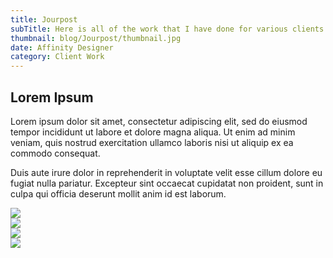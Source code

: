 ---
title: Jourpost
subTitle: Here is all of the work that I have done for various clients.
thumbnail: blog/Jourpost/thumbnail.jpg
date: Affinity Designer
category: Client Work
---

## Lorem Ipsum
Lorem ipsum dolor sit amet, consectetur adipiscing elit, sed do eiusmod tempor incididunt ut labore et dolore magna aliqua. 
Ut enim ad minim veniam, quis nostrud exercitation ullamco laboris nisi ut aliquip ex ea commodo consequat. 

Duis aute irure dolor in reprehenderit in voluptate velit esse cillum dolore eu fugiat nulla pariatur. 
Excepteur sint occaecat cupidatat non proident, sunt in culpa qui officia deserunt mollit anim id est laborum.

<Image src="blog/Jourpost/Image1.jpg" width={807} height={999} />
<br />
<Image src="blog/Jourpost/Image2.jpg" width={807} height={999} />
<br />
<Image src="blog/Jourpost/Image3.jpg" width={807} height={999} />
<br />
<Image src="blog/Jourpost/Image4.jpg" width={807} height={999} />

